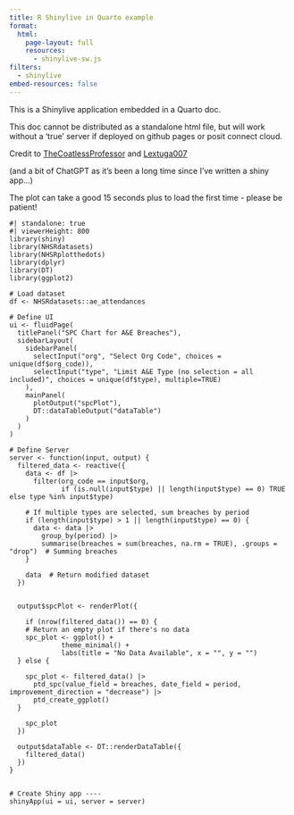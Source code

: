 ```yaml
---
title: R Shinylive in Quarto example
format:
  html:
    page-layout: full
    resources:
      - shinylive-sw.js
filters:
  - shinylive
embed-resources: false
---
```


This is a Shinylive application embedded in a Quarto doc.

This doc cannot be distributed as a standalone html file, but will work without a 'true' server if deployed on github pages or posit connect cloud.

Credit to [TheCoatlessProfessor](https://github.com/coatless-quarto/r-shinylive-demo) and [Lextuga007](https://github.com/Lextuga007/testing-reports)

(and a bit of ChatGPT as it's been a long time since I've written a shiny app...)

:::{.callout-note}
The plot can take a good 15 seconds plus to load the first time - please be patient!
:::

```shinylive-r
#| standalone: true
#| viewerHeight: 800
library(shiny)
library(NHSRdatasets)
library(NHSRplotthedots)
library(dplyr)
library(DT)
library(ggplot2)

# Load dataset
df <- NHSRdatasets::ae_attendances

# Define UI
ui <- fluidPage(
  titlePanel("SPC Chart for A&E Breaches"),
  sidebarLayout(
    sidebarPanel(
      selectInput("org", "Select Org Code", choices = unique(df$org_code)),
      selectInput("type", "Limit A&E Type (no selection = all included)", choices = unique(df$type), multiple=TRUE)
    ),
    mainPanel(
      plotOutput("spcPlot"),
      DT::dataTableOutput("dataTable")
    )
  )
)

# Define Server
server <- function(input, output) {
  filtered_data <- reactive({
    data <- df |>
      filter(org_code == input$org,
             if (is.null(input$type) || length(input$type) == 0) TRUE else type %in% input$type)

    # If multiple types are selected, sum breaches by period
    if (length(input$type) > 1 || length(input$type) == 0) {
      data <- data |>
        group_by(period) |>
        summarise(breaches = sum(breaches, na.rm = TRUE), .groups = "drop")  # Summing breaches
    }

    data  # Return modified dataset
  })


  output$spcPlot <- renderPlot({

    if (nrow(filtered_data()) == 0) {
    # Return an empty plot if there's no data
    spc_plot <- ggplot() +
             theme_minimal() +
             labs(title = "No Data Available", x = "", y = "")
  } else {

    spc_plot <- filtered_data() |>
      ptd_spc(value_field = breaches, date_field = period, improvement_direction = "decrease") |>
      ptd_create_ggplot()
  }

    spc_plot
  })

  output$dataTable <- DT::renderDataTable({
    filtered_data()
  })
}


# Create Shiny app ----
shinyApp(ui = ui, server = server)
```
